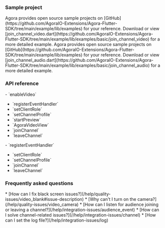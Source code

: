 <PlatformWrapper platform = "flutter">

### Sample project

<ProductWrapper notAllowed="voice-calling">
Agora provides open source sample projects on [GitHub](https://github.com/AgoraIO-Extensions/Agora-Flutter-SDK/tree/main/example/lib/examples) for your reference. Download or view [join_channel_video.dart](https://github.com/AgoraIO-Extensions/Agora-Flutter-SDK/tree/main/example/lib/examples/basic/join_channel_video) for a more detailed example.
</ProductWrapper>

<ProductWrapper product="voice-calling">
Agora provides open source sample projects on [GitHub](https://github.com/AgoraIO-Extensions/Agora-Flutter-SDK/tree/main/example/lib/examples) for your reference. Download or view [join_channel_audio.dart](https://github.com/AgoraIO-Extensions/Agora-Flutter-SDK/tree/main/example/lib/examples/basic/join_channel_audio) for a more detailed example.
</ProductWrapper>


### API reference
<ProductWrapper notAllowed="voice-calling">
- <Link to="{{Global.API_REF_FLUTTER_ROOT}}/class_irtcengine.html#api_irtcengine_enablevideo">`enableVideo`</Link>

- <Link to="{{Global.API_REF_FLUTTER_ROOT}}/class_irtcengine.html#api_irtcengine_addhandler">`registerEventHandler`</Link>

- <Link to="{{Global.API_REF_FLUTTER_ROOT}}/class_irtcengine.html#api_irtcengine_setclientrole2">`setClientRole`</Link>

- <Link to="{{Global.API_REF_FLUTTER_ROOT}}/class_irtcengine.html#api_irtcengine_setchannelprofile">`setChannelProfile`</Link>

- <Link to="{{Global.API_REF_FLUTTER_ROOT}}/class_irtcengine.html#api_irtcengine_startpreview2">`startPreview`</Link>

- <Link to="{{Global.API_REF_FLUTTER_ROOT}}/class_agoravideoview.html">`AgoraVideoView`</Link>

- <Link to="{{Global.API_REF_FLUTTER_ROOT}}/class_irtcengine.html#api_irtcengine_joinchannel2">`joinChannel`</Link>

- <Link to="{{Global.API_REF_FLUTTER_ROOT}}/class_irtcengine.html#api_irtcengine_leavechannel2">`leaveChannel`</Link>

</ProductWrapper>
<ProductWrapper product="voice-calling">
- <Link to="{{Global.API_REF_FLUTTER_ROOT_VOICE_SDK}}/class_irtcengine.html#api_irtcengine_addhandler">`registerEventHandler`</Link>

- <Link to="{{Global.API_REF_FLUTTER_ROOT_VOICE_SDK}}/class_irtcengine.html#api_irtcengine_setclientrole2">`setClientRole`</Link>

- <Link to="{{Global.API_REF_FLUTTER_ROOT_VOICE_SDK}}/class_irtcengine.html#api_irtcengine_setchannelprofile">`setChannelProfile`</Link>

- <Link to="{{Global.API_REF_FLUTTER_ROOT_VOICE_SDK}}/class_irtcengine.html#api_irtcengine_joinchannel2">`joinChannel`</Link>

- <Link to="{{Global.API_REF_FLUTTER_ROOT_VOICE_SDK}}/class_irtcengine.html#api_irtcengine_leavechannel2">`leaveChannel`</Link>

</ProductWrapper>

### Frequently asked questions
<ProductWrapper notAllowed="voice-calling">
* [How can I fix black screen issues?](/help/quality-issues/video_blank#issue-description)
* [Why can't I turn on the camera?](/help/quality-issues/video_camera)
</ProductWrapper>
* [How can I listen for audience joining or leaving a channel?](/help/integration-issues/audience_event)
* [How can I solve channel-related issues?](//help/integration-issues/channel)
* [How can I set the log file?](/help/integration-issues/log)

</PlatformWrapper>